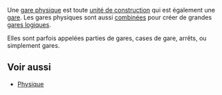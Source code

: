 Une [[fr/Trash/Gare physique|gare physique]] est toute [[fr/Unité de construction|unité de construction]] qui est également une [[fr/Gare|gare]]. Les gares physiques sont aussi [[fr/Trash/Gare combinée|combinées]] pour créer de grandes [[fr/Trash/Gare logique|gares logiques]].

Elles sont parfois appelées parties de gares, cases de gare, arrêts, ou simplement gares.

== Voir aussi ==

* [[fr/Physique|Physique]]